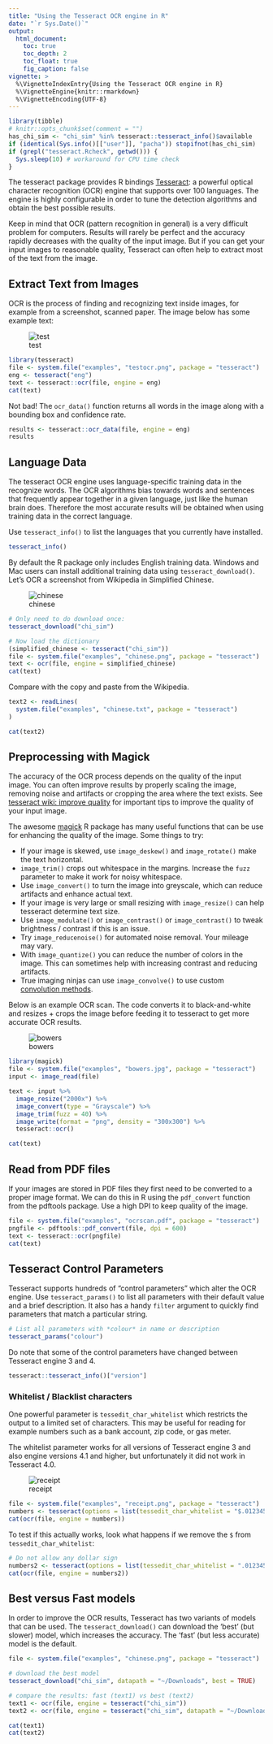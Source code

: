 ```yaml
---
title: "Using the Tesseract OCR engine in R"
date: "`r Sys.Date()`"
output:
  html_document:
    toc: true
    toc_depth: 2
    toc_float: true
    fig_caption: false
vignette: >
  %\VignetteIndexEntry{Using the Tesseract OCR engine in R}
  %\VignetteEngine{knitr::rmarkdown}
  %\VignetteEncoding{UTF-8}
---
```


```r
library(tibble)
# knitr::opts_chunk$set(comment = "")
has_chi_sim <- "chi_sim" %in% tesseract::tesseract_info()$available
if (identical(Sys.info()[["user"]], "pacha")) stopifnot(has_chi_sim)
if (grepl("tesseract.Rcheck", getwd())) {
  Sys.sleep(10) # workaround for CPU time check
}
```

The tesseract package provides R bindings [Tesseract](https://github.com/tesseract-ocr/tesseract): a powerful optical character recognition (OCR) engine that supports over 100 languages. The engine is highly configurable in order to tune the detection algorithms and obtain the best possible results.

Keep in mind that OCR (pattern recognition in general) is a very difficult problem for computers. Results will rarely be perfect and the accuracy rapidly decreases with the quality of the input image. But if you can get your input images to reasonable quality, Tesseract can often help to extract most of the text from the image.

## Extract Text from Images

OCR is the process of finding and recognizing text inside images, for example from a screenshot, scanned paper. The image below has some example text:

![test](../man/figures/testocr.png)

```r
library(tesseract)
file <- system.file("examples", "testocr.png", package = "tesseract")
eng <- tesseract("eng")
text <- tesseract::ocr(file, engine = eng)
cat(text)
```

Not bad! The `ocr_data()` function returns all words in the image along with a bounding box and confidence rate.

```r
results <- tesseract::ocr_data(file, engine = eng)
results
```

## Language Data

The tesseract OCR engine uses language-specific training data in the recognize words. The OCR algorithms bias towards words and sentences that frequently appear together in a given language, just like the human brain does. Therefore the most accurate results will be obtained when using training data in the correct language. 

Use `tesseract_info()` to list the languages that you currently have installed.

```r
tesseract_info()
```

By default the R package only includes English training data. Windows and Mac users can install additional training data using `tesseract_download()`. Let's OCR a screenshot from Wikipedia in Simplified Chinese.

![chinese](../man/figures/chinese.png)

```r
# Only need to do download once:
tesseract_download("chi_sim")
```

```r
# Now load the dictionary
(simplified_chinese <- tesseract("chi_sim"))
file <- system.file("examples", "chinese.png", package = "tesseract")
text <- ocr(file, engine = simplified_chinese)
cat(text)
```

Compare with the copy and paste from the Wikipedia.

```r
text2 <- readLines(
  system.file("examples", "chinese.txt", package = "tesseract")
)

cat(text2)
```

## Preprocessing with Magick

The accuracy of the OCR process depends on the quality of the input image. You can often improve results by properly scaling the image, removing noise and artifacts or cropping the area where the text exists. See [tesseract wiki: improve quality](https://tesseract-ocr.github.io/tessdoc/ImproveQuality) for important tips to improve the quality of your input image.

The awesome [magick](https://cran.r-project.org/package=magick/vignettes/intro.html) R package has many useful functions that can be use for enhancing the quality of the image. Some things to try:

 - If your image is skewed, use `image_deskew()` and `image_rotate()` make the text horizontal.
 - `image_trim()` crops out whitespace in the margins. Increase the `fuzz` parameter to make it work for noisy whitespace.
 - Use `image_convert()` to turn the image into greyscale, which can reduce artifacts and enhance actual text.
 - If your image is very large or small resizing with `image_resize()` can help tesseract determine text size.
 - Use `image_modulate()` or `image_contrast()` or `image_contrast()` to tweak brightness / contrast if this is an issue.
 - Try `image_reducenoise()` for automated noise removal. Your mileage may vary.
 - With `image_quantize()` you can reduce the number of colors in the image. This can sometimes help with increasing contrast and reducing artifacts.
 - True imaging ninjas can use `image_convolve()` to use custom [convolution methods](https://ropensci.org/technotes/2017/11/02/image-convolve/). 

Below is an example OCR scan. The code converts it to black-and-white and resizes + crops the image before feeding it to tesseract to get more accurate OCR results.

![bowers](../man/figures/bowers.jpg)

```r
library(magick)
file <- system.file("examples", "bowers.jpg", package = "tesseract")
input <- image_read(file)

text <- input %>%
  image_resize("2000x") %>%
  image_convert(type = "Grayscale") %>%
  image_trim(fuzz = 40) %>%
  image_write(format = "png", density = "300x300") %>%
  tesseract::ocr()

cat(text)
```

## Read from PDF files

If your images are stored in PDF files they first need to be converted to a proper image format. We can do this in R using the `pdf_convert` function from the pdftools package. Use a high DPI to keep quality of the image.

```r
file <- system.file("examples", "ocrscan.pdf", package = "tesseract")
pngfile <- pdftools::pdf_convert(file, dpi = 600)
text <- tesseract::ocr(pngfile)
cat(text)
```

## Tesseract Control Parameters

Tesseract supports hundreds of "control parameters" which alter the OCR engine. Use `tesseract_params()` to list all parameters with their default value and a brief description. It also has a handy `filter` argument to quickly find parameters that match a particular string.

```r
# List all parameters with *colour* in name or description
tesseract_params("colour")
```

Do note that some of the control parameters have changed between Tesseract engine 3 and 4.

```r
tesseract::tesseract_info()["version"]
```

### Whitelist / Blacklist characters

One powerful parameter is `tessedit_char_whitelist` which restricts the output to a limited set of characters. This may be useful for reading for example numbers such as a bank account, zip code, or gas meter.

The whitelist parameter works for all versions of Tesseract engine 3 and also engine versions 4.1 and higher, but unfortunately it did not work in Tesseract 4.0.

![receipt](../man/figures/receipt.png)

```r
file <- system.file("examples", "receipt.png", package = "tesseract")
numbers <- tesseract(options = list(tessedit_char_whitelist = "$.0123456789"))
cat(ocr(file, engine = numbers))
```

To test if this actually works, look what happens if we remove the `$` from `tessedit_char_whitelist`:

```r
# Do not allow any dollar sign
numbers2 <- tesseract(options = list(tessedit_char_whitelist = ".0123456789"))
cat(ocr(file, engine = numbers2))
```

## Best versus Fast models

In order to improve the OCR results, Tesseract has two variants of models that can be used. The `tesseract_download()` can download the 'best' (but slower) model, which increases the accuracy. The 'fast' (but less accurate) model is the default.

```r
file <- system.file("examples", "chinese.png", package = "tesseract")

# download the best model
tesseract_download("chi_sim", datapath = "~/Downloads", best = TRUE)

# compare the results: fast (text1) vs best (text2)
text1 <- ocr(file, engine = tesseract("chi_sim"))
text2 <- ocr(file, engine = tesseract("chi_sim", datapath = "~/Downloads"))

cat(text1)
cat(text2)
```
